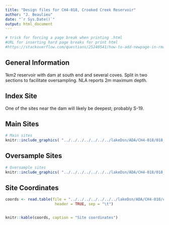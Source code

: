 ```yaml
---
title: "Design files for CH4-018, Crooked Creek Reservoir"
author: "J. Beaulieu"
date: "`r Sys.Date()`"
output: html_document
---
```


```r
# trick for forcing a page break when printing .html
#URL for inserting hard page breaks for print html
#https://stackoverflow.com/questions/25240541/how-to-add-newpage-in-rmarkdown-in-a-smart-way
```
## General Information
1km2 reservoir with dam at south end and several coves.  Split in two sections to facilitate oversampling.  NLA reports 2m maximum depth.

## Index Site
One of the sites near the dam will likely be deepest; probably S-19.

## Main Sites
```r
# Main sites
knitr::include_graphics( "../../../../../../../lakeDsn/ADA/CH4-018/018_Main.png")
```
<P style="page-break-before: always">
  
  

## Oversample Sites
```r
# Oversample sites
knitr::include_graphics( "../../../../../../../lakeDsn/ADA/CH4-018/018_Over.png")
```

<P style="page-break-before: always">
## Site Coordinates
```r

coords <- read.table(file = "../../../../../../../lakeDsn/ADA/CH4-018/ch4_018Sites.txt",
                      header = TRUE, sep = "\t")


knitr::kable(coords, caption = "Site coordinates")
```